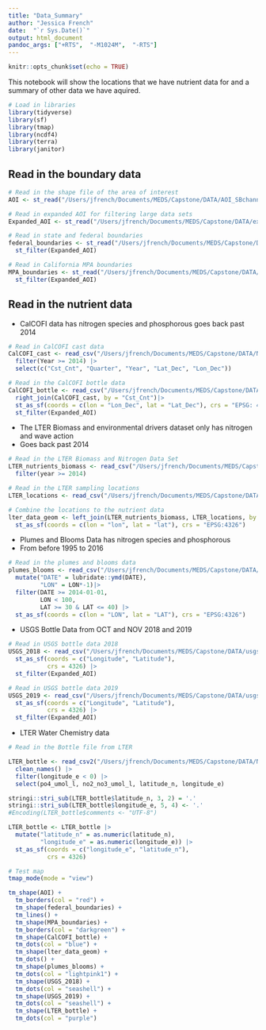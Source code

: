 ```yaml
---
title: "Data_Summary"
author: "Jessica French"
date:  "`r Sys.Date()`"
output: html_document
pandoc_args: ["+RTS",  "-M1024M",  "-RTS"]
---
```


```r
knitr::opts_chunk$set(echo = TRUE)
```

This notebook will show the locations that we have nutrient data for and a summary of other data we have aquired.

```r
# Load in libraries
library(tidyverse)
library(sf)
library(tmap)
library(ncdf4)
library(terra)
library(janitor)
```

## Read in the boundary data

```r
# Read in the shape file of the area of interest
AOI <- st_read("/Users/jfrench/Documents/MEDS/Capstone/DATA/AOI_SBchannel_shp/AOI_SBchannel.shp")

# Read in expanded AOI for filtering large data sets
Expanded_AOI <- st_read("/Users/jfrench/Documents/MEDS/Capstone/DATA/expanded_AOI/Expaned_AOI_SBchannel.shp")
```

```r
# Read in state and federal boundaries
federal_boundaries <- st_read("/Users/jfrench/Documents/MEDS/Capstone/DATA/maritime_boundaries/federal_boundaries/USMaritimeLimitsNBoundaries.shp") |> 
  st_filter(Expanded_AOI)

# Read in California MPA boundaries
MPA_boundaries <- st_read("/Users/jfrench/Documents/MEDS/Capstone/DATA/MPAs/mpa_ca_4326 (1)/mpa_ca_4326Polygon.shp")|> 
  st_filter(Expanded_AOI)
```

## Read in the nutrient data

-   CalCOFI data has nitrogen species and phosphorous goes back past 2014

```r
# Read in CalCOFI cast data
CalCOFI_cast <- read_csv("/Users/jfrench/Documents/MEDS/Capstone/DATA/Nutrients/CalCOFI_Database_194903-202001_csv_22Sep2021/194903-202001_Cast.csv") |> 
  filter(Year >= 2014) |> 
  select(c("Cst_Cnt", "Quarter", "Year", "Lat_Dec", "Lon_Dec")) 

# Read in the CalCOFI bottle data
CalCOFI_bottle <- read_csv("/Users/jfrench/Documents/MEDS/Capstone/DATA/Nutrients/CalCOFI_Database_194903-202001_csv_22Sep2021/194903-202001_Bottle.csv", locale=locale(encoding="latin1")) |> 
  right_join(CalCOFI_cast, by = "Cst_Cnt")|> 
  st_as_sf(coords = c(lon = "Lon_Dec", lat = "Lat_Dec"), crs = "EPSG: 4326") |> 
  st_filter(Expanded_AOI)
```

-   The LTER Biomass and environmental drivers dataset only has nitrogen and wave action
-   Goes back past 2014

```r
# Read in the LTER Biomass and Nitrogen Data Set
LTER_nutrients_biomass <- read_csv("/Users/jfrench/Documents/MEDS/Capstone/DATA/Nutrients/Nitrate_LTER/kelp_no3_waves_quarterly_long (1).csv")|> 
  filter(year >= 2014)

# Read in the LTER sampling locations
LTER_locations <- read_csv("/Users/jfrench/Documents/MEDS/Capstone/DATA/Nutrients/Nitrate_LTER/locations (1).csv")

# Combine the locations to the nutrient data
lter_data_geom <- left_join(LTER_nutrients_biomass, LTER_locations, by = "site_id") |> 
  st_as_sf(coords = c(lon = "lon", lat = "lat"), crs = "EPSG:4326")
```

-   Plumes and Blooms Data has nitrogen species and phosphorous
-   From before 1995 to 2016

```r
# Read in the plumes and blooms data
plumes_blooms <- read_csv("/Users/jfrench/Documents/MEDS/Capstone/DATA/Nutrients/plumes_blooms/Plumes_and_Blooms_bottle_file_data.csv", na = c('-999.00000', '-999', ""))|>
  mutate("DATE" = lubridate::ymd(DATE),
         "LON" = LON*-1)|>
  filter(DATE >= 2014-01-01,
         LON < 100,
         LAT >= 30 & LAT <= 40) |>
  st_as_sf(coords = c(lon = "LON", lat = "LAT"), crs = "EPSG:4326")
```

-   USGS Bottle Data from OCT and NOV 2018 and 2019

```r
# Read in USGS bottle data 2018
USGS_2018 <- read_csv("/Users/jfrench/Documents/MEDS/Capstone/DATA/usgs_bottle_fall/SH-18-12_BTL_CTD_data_v3.0.csv") |> 
  st_as_sf(coords = c("Longitude", "Latitude"),
           crs = 4326) |> 
  st_filter(Expanded_AOI)

# Read in USGS bottle data 2019
USGS_2019 <- read_csv("/Users/jfrench/Documents/MEDS/Capstone/DATA/usgs_bottle_fall/RL-19-05_BTL_CTD_data v2.0.csv") |> 
  st_as_sf(coords = c("Longitude", "Latitude"),
           crs = 4326) |> 
  st_filter(Expanded_AOI)

```

-   LTER Water Chemistry data

```r
# Read in the Bottle file from LTER

LTER_bottle <- read_csv2("/Users/jfrench/Documents/MEDS/Capstone/DATA/Nutrients/LTER_bottle/LTER_monthly_bottledata_20220930.txt") |> 
  clean_names() |> 
  filter(longitude_e < 0) |> 
  select(po4_umol_l, no2_no3_umol_l, latitude_n, longitude_e)

stringi::stri_sub(LTER_bottle$latitude_n, 3, 2) = '.' 
stringi::stri_sub(LTER_bottle$longitude_e, 5, 4) <- '.'
#Encoding(LTER_bottle$comments <- "UTF-8")

LTER_bottle <- LTER_bottle |> 
  mutate("latitude_n" = as.numeric(latitude_n),
         "longitude_e" = as.numeric(longitude_e)) |> 
  st_as_sf(coords = c("longitude_e", "latitude_n"), 
           crs = 4326) 
```

```r
# Test map
tmap_mode(mode = "view")

tm_shape(AOI) +
  tm_borders(col = "red") +
  tm_shape(federal_boundaries) +
  tm_lines() +
  tm_shape(MPA_boundaries) +
  tm_borders(col = "darkgreen") +
  tm_shape(CalCOFI_bottle) +
  tm_dots(col = "blue") +
  tm_shape(lter_data_geom) + 
  tm_dots() +
  tm_shape(plumes_blooms) +
  tm_dots(col = "lightpink1") +
  tm_shape(USGS_2018) +
  tm_dots(col = "seashell") +
  tm_shape(USGS_2019) +
  tm_dots(col = "seashell") +
  tm_shape(LTER_bottle) +
  tm_dots(col = "purple")
```
